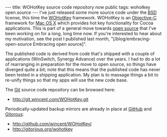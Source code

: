 ---
title: WOHotKey source code repository now public
tags: wohotkey open.source
---
I've just released some more source code under the [[BSD]] license, this time the [[WOHotKey]] framework. WOHotKey is an [[Objective-C]] framework for [[Mac OS X]] which provides hot key functionality for Cocoa applications. This is part of a general move towards [[open source]] that I've been working on for a long, long time now. If you're interested to hear about my motivation, see the post I published last month, "[/blog/embracing-open-source Embracing open source]".

The published code is derived from code that's shipped with a couple of applications (WinSwitch, Synergy Advance) over the years. I had to do a lot of rearranging in preparation for the move to open source, so things have diverged quite a bit; note that this means that the published code has never been tested in a shipping application. My plan is to massage things a bit to re-unify things so that my apps will use the new code base.

The [[Git]] source code repository can be browsed here:

* http://git.wincent.com/WOHotKey.git

Periodically-updated backup mirrors are already in place at [[GitHub]] and [[Gitorous]]:

* http://github.com/wincent/WOHotKey/
* http://gitorious.org/wohotkey
